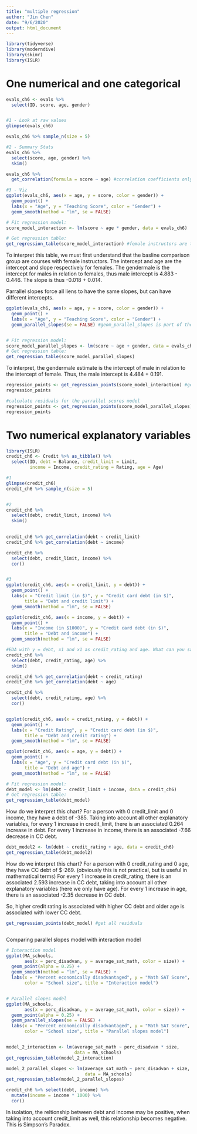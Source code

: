 ```yaml
---
title: "multiple regression"
author: "Jin Chen"
date: "9/6/2020"
output: html_document
---
```


```r
library(tidyverse)
library(moderndive)
library(skimr)
library(ISLR)

```

# One numerical and one categorical

```r
evals_ch6 <- evals %>%
  select(ID, score, age, gender)


#1 - Look at raw values
glimpse(evals_ch6)

evals_ch6 %>% sample_n(size = 5)

#2 - Summary Stats
evals_ch6 %>% 
  select(score, age, gender) %>% 
  skim()

evals_ch6 %>% 
  get_correlation(formula = score ~ age) #correlation coefficients only exist between numerical variables.

#3 - Viz
ggplot(evals_ch6, aes(x = age, y = score, color = gender)) +
  geom_point() +
  labs(x = "Age", y = "Teaching Score", color = "Gender") +
  geom_smooth(method = "lm", se = FALSE)
```

```r
# Fit regression model:
score_model_interaction <- lm(score ~ age * gender, data = evals_ch6)

# Get regression table:
get_regression_table(score_model_interaction) #female instructors are the baseline for comparison, because alphabetically comes before male
```
To interpret this table, we must first understand that the basline comparison group are courses with female instructors. The intercept and age are the intercept and slope respectively for females. The gendermale is the intercept for males in relation to females, thus male intercept is 4.883 - 0.446. The slope is thus -0.018 + 0.014. 


Parrallel slopes force all liens to have the same slopes, but can have different intercepts.
```r
ggplot(evals_ch6, aes(x = age, y = score, color = gender)) +
  geom_point() +
  labs(x = "Age", y = "Teaching Score", color = "Gender") +
  geom_parallel_slopes(se = FALSE) #geom_parallel_slopes is part of the moderndive package


# Fit regression model:
score_model_parallel_slopes <- lm(score ~ age + gender, data = evals_ch6) #notice we now use age + gender, not age * gender
# Get regression table:
get_regression_table(score_model_parallel_slopes)

```

To interpret, the gendermale estimate is the intercept of male in relation to the intercept of female. Thus, the male intercept is 4.484 + 0.191.

```r
regression_points <- get_regression_points(score_model_interaction) #get_regression_points quickly calculates all residuals
regression_points


```

```r
#calculate residuals for the parrallel scores model
regression_points <- get_regression_points(score_model_parallel_slopes) #get_regression_points quickly calculates all residuals
regression_points

```
# Two numerical explanatory variables

```r
library(ISLR)
credit_ch6 <- Credit %>% as_tibble() %>% 
  select(ID, debt = Balance, credit_limit = Limit, 
         income = Income, credit_rating = Rating, age = Age)

#1
glimpse(credit_ch6)
credit_ch6 %>% sample_n(size = 5)


#2
credit_ch6 %>% 
  select(debt, credit_limit, income) %>% 
  skim()
  

credit_ch6 %>% get_correlation(debt ~ credit_limit)
credit_ch6 %>% get_correlation(debt ~ income)

credit_ch6 %>% 
  select(debt, credit_limit, income) %>% 
  cor()


#3
ggplot(credit_ch6, aes(x = credit_limit, y = debt)) +
  geom_point() +
  labs(x = "Credit limit (in $)", y = "Credit card debt (in $)", 
       title = "Debt and credit limit") +
  geom_smooth(method = "lm", se = FALSE)

ggplot(credit_ch6, aes(x = income, y = debt)) +
  geom_point() +
  labs(x = "Income (in $1000)", y = "Credit card debt (in $)", 
       title = "Debt and income") +
  geom_smooth(method = "lm", se = FALSE)

```

```r
#EDA with y = debt, x1 and x1 as credit_rating and age. What can you say about the relationships?
credit_ch6 %>% 
  select(debt, credit_rating, age) %>% 
  skim()

credit_ch6 %>% get_correlation(debt ~ credit_rating)
credit_ch6 %>% get_correlation(debt ~ age)

credit_ch6 %>% 
  select(debt, credit_rating, age) %>% 
  cor()


ggplot(credit_ch6, aes(x = credit_rating, y = debt)) +
  geom_point() +
  labs(x = "Credit Rating", y = "Credit card debt (in $)", 
       title = "Debt and credit rating") +
  geom_smooth(method = "lm", se = FALSE)

ggplot(credit_ch6, aes(x = age, y = debt)) +
  geom_point() +
  labs(x = "Age", y = "Credit card debt (in $)", 
       title = "Debt and age") +
  geom_smooth(method = "lm", se = FALSE)

```

```r
# Fit regression model:
debt_model <- lm(debt ~ credit_limit + income, data = credit_ch6)
# Get regression table:
get_regression_table(debt_model)


```

How do we interpret this chart? For a person with 0 credit_limit and 0 income, they have a debt of -385. Taking into account all other explanatory variables,  for every 1 increase in credit_limit, there is an associated 0.264 increase in debt. For every 1 increase in income, there is an associated -7.66 decrease in CC debt. 


```r
debt_model2 <- lm(debt ~ credit_rating + age, data = credit_ch6)
get_regression_table(debt_model2)


```

How do we interpret this chart? For a person with 0 credit_rating and 0 age, they have CC debt of $-269. (obviously this is not practical, but is useful in mathematical terms) For every 1 increase in credit_rating, there is an associated 2.593 increase in CC debt, taking into account all other explanatory variables (here we only have age). For every 1 increase in age, there is an associated -2.35 decrease in CC debt.

So, higher credit rating is associated with higher CC debt and older age is associated with lower CC debt.

```r
get_regression_points(debt_model) #get all residuals



```
Comparing parallel slopes model with interaction model

```r
# Interaction model
ggplot(MA_schools, 
       aes(x = perc_disadvan, y = average_sat_math, color = size)) +
  geom_point(alpha = 0.25) +
  geom_smooth(method = "lm", se = FALSE) +
  labs(x = "Percent economically disadvantaged", y = "Math SAT Score", 
       color = "School size", title = "Interaction model")


# Parallel slopes model
ggplot(MA_schools, 
       aes(x = perc_disadvan, y = average_sat_math, color = size)) +
  geom_point(alpha = 0.25) +
  geom_parallel_slopes(se = FALSE) +
  labs(x = "Percent economically disadvantaged", y = "Math SAT Score", 
       color = "School size", title = "Parallel slopes model")


model_2_interaction <- lm(average_sat_math ~ perc_disadvan * size, 
                          data = MA_schools)
get_regression_table(model_2_interaction)

model_2_parallel_slopes <- lm(average_sat_math ~ perc_disadvan + size, 
                              data = MA_schools)
get_regression_table(model_2_parallel_slopes)
```

```r
credit_ch6 %>% select(debt, income) %>% 
  mutate(income = income * 1000) %>% 
  cor()


```

In isolation, the reltionship between debt and income may be positive, when taking into account credit_limit as well, this relationship becomes negative. This is Simpson's Paradox.